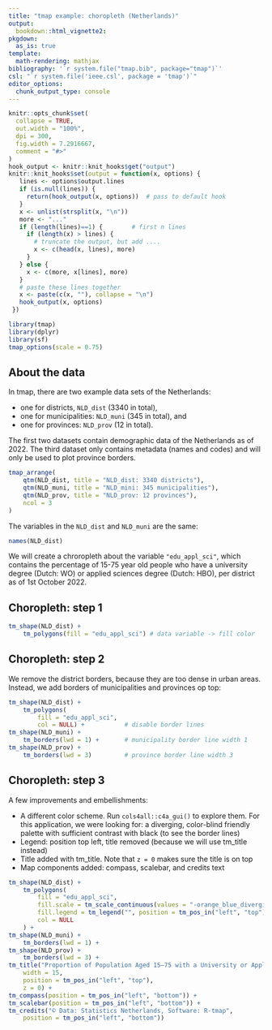 ```yaml
---
title: "tmap example: choropleth (Netherlands)"
output: 
  bookdown::html_vignette2:
pkgdown:
  as_is: true
template:
  math-rendering: mathjax
bibliography: '`r system.file("tmap.bib", package="tmap")`'
csl: "`r system.file('ieee.csl', package = 'tmap')`"
editor_options: 
  chunk_output_type: console
---
```


```r
knitr::opts_chunk$set(
  collapse = TRUE,
  out.width = "100%",
  dpi = 300,
  fig.width = 7.2916667,
  comment = "#>"
)
hook_output <- knitr::knit_hooks$get("output")
knitr::knit_hooks$set(output = function(x, options) {
   lines <- options$output.lines
   if (is.null(lines)) {
     return(hook_output(x, options))  # pass to default hook
   }
   x <- unlist(strsplit(x, "\n"))
   more <- "..."
   if (length(lines)==1) {        # first n lines
     if (length(x) > lines) {
       # truncate the output, but add ....
       x <- c(head(x, lines), more)
     }
   } else {
     x <- c(more, x[lines], more)
   }
   # paste these lines together
   x <- paste(c(x, ""), collapse = "\n")
   hook_output(x, options)
 })

```

```r
library(tmap)
library(dplyr)
library(sf)
tmap_options(scale = 0.75)
```


## About the data

In tmap, there are two example data sets of the Netherlands:

* one for districts, `NLD_dist` (3340 in total),
* one for municipalities: `NLD_muni` (345 in total), and 
* one for provinces: `NLD_prov` (12 in total).

The first two datasets contain demographic data of the Netherlands as of 2022. The third dataset only contains metadata (names and codes) and will only be used to plot province borders. 

```r
tmap_arrange(
	qtm(NLD_dist, title = "NLD_dist: 3340 districts"),
	qtm(NLD_muni, title = "NLD_mini: 345 municipalities"),
	qtm(NLD_prov, title = "NLD_prov: 12 provinces"),
	ncol = 3
)
```


The variables in the `NLD_dist` and `NLD_muni` are the same:

```r
names(NLD_dist)
```

We will create a chroropleth about the variable `"edu_appl_sci"`, which contains the percentage of 15-75 year old people who have a university degree (Dutch: WO) or applied sciences degree (Dutch: HBO), per district as of 1st October 2022.

## Choropleth: step 1

```r
tm_shape(NLD_dist) +
    tm_polygons(fill = "edu_appl_sci") # data variable -> fill color
```

## Choropleth: step 2

We remove the district borders, because they are too dense in urban areas. Instead, we add borders of municipalities and provinces op top:

```r
tm_shape(NLD_dist) +
    tm_polygons(
        fill = "edu_appl_sci",
        col = NULL) +           # disable border lines
tm_shape(NLD_muni) +
	tm_borders(lwd = 1) +       # municipality border line width 1
tm_shape(NLD_prov) +
	tm_borders(lwd = 3)         # province border line width 3
```

## Choropleth: step 3

A few improvements and embellishments:

* A different color scheme. Run `cols4all::c4a_gui()` to explore them. For this application, we were looking for: a diverging, color-blind friendly palette with sufficient contrast with black (to see the border lines)
* Legend: position top left, title removed (because we will use tm_title instead)
* Title added with tm_title. Note that `z = 0` makes sure the title is on top
* Map components added: compass, scalebar, and credits text

```r
tm_shape(NLD_dist) +
    tm_polygons(
        fill = "edu_appl_sci",
        fill.scale = tm_scale_continuous(values = "-orange_blue_diverging"),
        fill.legend = tm_legend("", position = tm_pos_in("left", "top")),
        col = NULL
    ) + 
tm_shape(NLD_muni) +
	tm_borders(lwd = 1) +
tm_shape(NLD_prov) +
	tm_borders(lwd = 3) + 
tm_title("Proportion of Population Aged 15–75 with a University or Applied Sciences Degree by District (as of October 1, 2022)", 
    width = 15, 
    position = tm_pos_in("left", "top"), 
    z = 0) +
tm_compass(position = tm_pos_in("left", "bottom")) +
tm_scalebar(position = tm_pos_in("left", "bottom")) +
tm_credits("© Data: Statistics Netherlands, Software: R-tmap",
    position = tm_pos_in("left", "bottom"))
```
